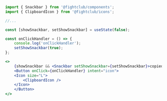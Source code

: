 ```jsx
import { Snackbar } from '@fightclub/components';
import { ClipboardIcon } from '@fightclub/icons';

//...

const [showSnackbar, setShowSnackbar] = useState(false);

const onClickHandler = () => {
    console.log('onClickHandler');
    setShowSnackbar(true);
};

<>
    {showSnackbar && <Snackbar setShowSnackbar={setShowSnackbar}>copied to clipboard</Snackbar>}
    <Button onClick={onClickHandler} intent="icon">
    <Icon size="L">
        <ClipboardIcon />
    </Icon>
    </Button>
</>
```
